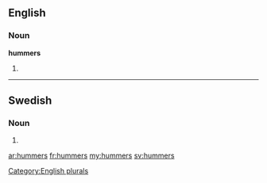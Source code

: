 ==English==

===Noun===
'''hummers'''

# {{plural of|[[hummer]]}}

[[Category:English plurals]]

----

==Swedish==

===Noun===
{{infl|sv|noun form}}

# {{sv-noun-form-indef-gen|hummer}}

[[ar:hummers]]
[[fr:hummers]]
[[my:hummers]]
[[sv:hummers]]